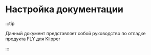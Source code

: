 # Настройка документации

:::tip

Данный документ представляет собой руководство по отладке продукта FLY для Klipper

:::

